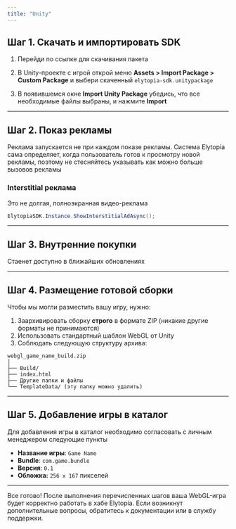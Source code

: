 ```yaml
---
title: "Unity"
---
```


## Шаг 1. Скачать и импортировать SDK

1. Перейди по ссылке для скачивания пакета

   <Card title="Elytopia-SDK Unity" href="https://github.com/Elytopia-Studio/ElytopiaSDK-Unity">
     
   </Card>
2. В Unity-проекте с игрой открой меню **Assets \> Import Package \> Custom Package** и выбери скаченный `elytopia-sdk.unitypackage`
3. В появившемся окне **Import Unity Package** убедись, что все необходимые файлы выбраны, и нажмите **Import**

---

## Шаг 2. Показ рекламы

<Tip>
  Реклама запускается не при каждом показе рекламы. Система Elytopia сама определяет, когда пользователь готов к просмотру новой рекламы, поэтому не стесняйтесь указывать как можно больше вызовов рекламы
</Tip>

### Interstitial реклама

Это не долгая, полноэкранная видео-реклама

```csharp
ElytopiaSDK.Instance.ShowInterstitialAdAsync();
```

---

## Шаг 3. Внутренние покупки

<Info>
  Стаенет доступно в ближайших обновлениях
</Info>

---

## Шаг 4. Размещение готовой сборки

Чтобы мы могли разместить вашу игру, нужно:

1. Заархивировать сборку **строго** в формате ZIP (никакие другие форматы не принимаются)
2. Использовать стандартный шаблон WebGL от Unity
3. Соблюдать следующую структуру архива:

```plaintext
webgl_game_name_build.zip
│
├── Build/
├── index.html
├── Другие папки и файлы
└── TemplateData/ (эту папку можно удалить)
```

---

## Шаг 5. Добавление игры в каталог

Для добавления игры в каталог необходимо согласовать с личным менеджером следующие пункты

- **Название игры**: `Game Name`
- **Bundle**: `com.game.bundle`
- **Версия**: `0.1`
- **Обложка:** `256 x 167` пикселей

---

Все готово\! После выполнения перечисленных шагов ваша WebGL-игра будет корректно работать в хабе Elytopia. Если возникнут дополнительные вопросы, обратитесь к документации или в службу поддержки.
